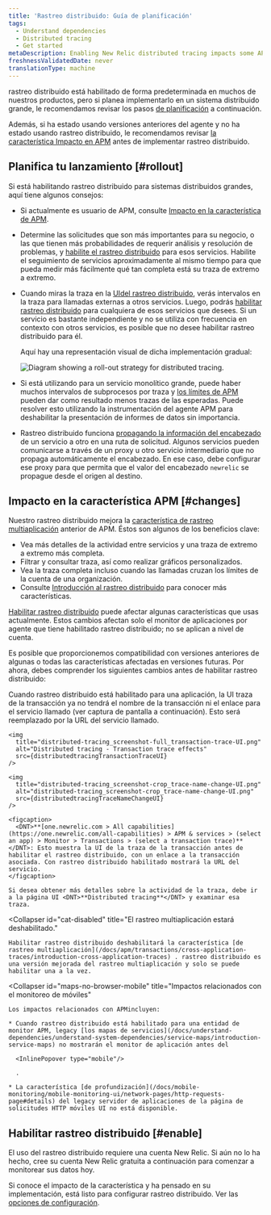 ```yaml
---
title: 'Rastreo distribuido: Guía de planificación'
tags:
  - Understand dependencies
  - Distributed tracing
  - Get started
metaDescription: Enabling New Relic distributed tracing impacts some APM features.
freshnessValidatedDate: never
translationType: machine
---
```





rastreo distribuido está habilitado de forma predeterminada en muchos de nuestros productos, pero si planea implementarlo en un sistema distribuido grande, le recomendamos revisar los pasos [de planificación](#rollout) a continuación.

Además, si ha estado usando versiones anteriores del agente <InlinePopover type="apm"/>y no ha estado usando rastreo distribuido, le recomendamos revisar [la característica Impacto en APM](#changes) antes de implementar rastreo distribuido.

## Planifica tu lanzamiento [#rollout]

Si está habilitando rastreo distribuido para sistemas distribuidos grandes, aquí tiene algunos consejos:

* Si actualmente es usuario de APM, consulte [Impacto en la característica de APM](#changes).

* Determine las solicitudes que son más importantes para su negocio, o las que tienen más probabilidades de requerir análisis y resolución de problemas, y [habilite el rastreo distribuido](#enable) para esos servicios. Habilite el seguimiento de servicios aproximadamente al mismo tiempo para que pueda medir más fácilmente qué tan completa está su traza de extremo a extremo.

* Cuando miras la traza en la [UIdel rastreo distribuido](/docs/apm/distributed-tracing/ui-data/understand-use-distributed-tracing-data), verás intervalos en la traza para llamadas externas a otros servicios. Luego, podrás [habilitar rastreo distribuido](#enable) para cualquiera de esos servicios que desees. Si un servicio es bastante independiente y no se utiliza con frecuencia en contexto con otros servicios, es posible que no desee habilitar rastreo distribuido para él.

  Aquí hay una representación visual de dicha implementación gradual:

  <img
    title="Diagram showing a roll-out strategy for distributed tracing."
    alt="Diagram showing a roll-out strategy for distributed tracing."
    src={distributedtracingDistributedTracingRollout}
  />

* Si está utilizando <InlinePopover type="apm"/>para un servicio monolítico grande, puede haber muchos intervalos de subprocesos por traza y [los límites de APM](/docs/distributed-tracing/ui-data/understand-use-distributed-tracing-ui/#rules-limits) pueden dar como resultado menos trazas de las esperadas. Puede resolver esto utilizando la instrumentación del agente APM para deshabilitar la presentación de informes de datos sin importancia.

* Rastreo distribuido funciona [propagando la información del encabezado](/docs/distributed-tracing/concepts/how-new-relic-distributed-tracing-works/#headers) de un servicio a otro en una ruta de solicitud. Algunos servicios pueden comunicarse a través de un proxy u otro servicio intermediario que no propaga automáticamente el encabezado. En ese caso, debe configurar ese proxy para que permita que el valor del encabezado `newrelic` se propague desde el origen al destino.

## Impacto en la característica APM [#changes]

Nuestro rastreo distribuido mejora la [característica de rastreo multiaplicación](/docs/apm/transactions/cross-application-traces/introduction-cross-application-traces) anterior de APM. Éstos son algunos de los beneficios clave:

* Vea más detalles de la actividad entre servicios y una traza de extremo a extremo más completa.
* Filtrar y consultar traza, así como realizar gráficos personalizados.
* Vea la traza completa incluso cuando las llamadas cruzan los límites de la cuenta de una organización.
* Consulte [Introducción al rastreo distribuido](/docs/intro-distributed-tracing) para conocer más características.

[Habilitar rastreo distribuido](/docs/understand-dependencies/distributed-tracing/get-started/introduction-distributed-tracing#enable) puede afectar algunas <InlinePopover type="apm"/>características que usas actualmente. Estos cambios afectan solo el monitor de aplicaciones por agente que tiene habilitado rastreo distribuido; no se aplican a nivel de cuenta.

Es posible que proporcionemos compatibilidad con versiones anteriores de algunas o todas las características afectadas en versiones futuras. Por ahora, debes comprender los siguientes cambios antes de habilitar rastreo distribuido:

<CollapserGroup>
  <Collapser
    id="txn-trace-changes"
    title="UI de traza de la transacción muestra URL de servicio, no enlaces de transacción"
  >
    Cuando rastreo distribuido está habilitado para una aplicación, la UI traza de la transacción ya no tendrá el nombre de la transacción ni el enlace para el servicio llamado (ver captura de pantalla a continuación). Esto será reemplazado por la URL del servicio llamado.

    <img
      title="distributed-tracing_screenshot-full_transaction-trace-UI.png"
      alt="Distributed tracing - Transaction trace effects"
      src={distributedtracingTransactionTraceUI}
    />

    <img
      title="distributed-tracing_screenshot-crop_trace-name-change-UI.png"
      alt="distributed-tracing_screenshot-crop_trace-name-change-UI.png"
      src={distributedtracingTraceNameChangeUI}
    />

    <figcaption>
      <DNT>**[one.newrelic.com > All capabilities](https://one.newrelic.com/all-capabilities) > APM & services > (select an app) > Monitor > Transactions > (select a transaction trace)**</DNT>: Esto muestra la UI de la traza de la transacción antes de habilitar el rastreo distribuido, con un enlace a la transacción asociada. Con rastreo distribuido habilitado mostrará la URL del servicio.
    </figcaption>

    Si desea obtener más detalles sobre la actividad de la traza, debe ir a la página UI <DNT>**Distributed tracing**</DNT> y examinar esa traza.
  </Collapser>

  <Collapser
    id="cat-disabled"
    title="El rastreo multiaplicación estará deshabilitado."
  >
    Habilitar rastreo distribuido deshabilitará la característica [de rastreo multiaplicación](/docs/apm/transactions/cross-application-traces/introduction-cross-application-traces) . rastreo distribuido es una versión mejorada del rastreo multiaplicación y solo se puede habilitar una a la vez.
  </Collapser>

  <Collapser
    id="maps-no-browser-mobile"
    title="Impactos relacionados con el monitoreo de móviles"
  >
    Los impactos relacionados con APMincluyen:

    * Cuando rastreo distribuido está habilitado para una entidad de monitor APM, legacy [los mapas de servicios](/docs/understand-dependencies/understand-system-dependencies/service-maps/introduction-service-maps) no mostrarán el monitor de aplicación antes del

      <InlinePopover type="mobile"/>

      .

    * La característica [de profundización](/docs/mobile-monitoring/mobile-monitoring-ui/network-pages/http-requests-page#details) del legacy servidor de aplicaciones de la página de solicitudes HTTP móviles UI no está disponible.
  </Collapser>
</CollapserGroup>

## Habilitar rastreo distribuido [#enable]

El uso del rastreo distribuido requiere una cuenta New Relic. Si aún no lo ha hecho, cree su cuenta New Relic gratuita a continuación para comenzar a monitorear sus datos hoy.

<InlineSignup/>

Si conoce el impacto de la característica <InlinePopover type="apm"/>y ha pensado en su implementación, está listo para configurar rastreo distribuido. Ver las [opciones de configuración](/docs/distributed-tracing/concepts/quick-start).